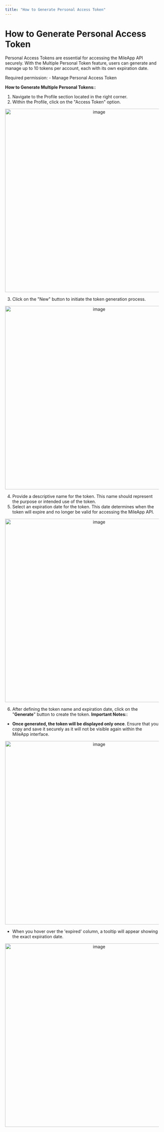 ```yaml
---
title: "How to Generate Personal Access Token"
---
```


# How to Generate Personal Access Token

Personal Access Tokens are essential for accessing the MileApp API securely. With the Multiple Personal Token feature, users can generate and manage up to 10 tokens per account, each with its own expiration date.

<Note>
Required permission:
- Manage Personal Access Token
</Note>

**How to Generate Multiple Personal Tokens:**:
1. Navigate to the Profile section located in the right corner.
2. Within the Profile, click on the "Access Token" option.

<div align="center">
  <img src="https://t3837933.p.clickup-attachments.com/t3837933/59cf5b7b-222a-4997-9683-7d7a88015515/image.png" alt="image" width="600" />
</div>

3. Click on the "New" button to initiate the token generation process.

<div align="center">
  <img src="https://t3837933.p.clickup-attachments.com/t3837933/80c2c053-1055-4868-a816-6a7f5b3cfe14/image.png" alt="image" width="600" />
</div>

4. Provide a descriptive name for the token. This name should represent the purpose or intended use of the token.
5. Select an expiration date for the token. This date determines when the token will expire and no longer be valid for accessing the MileApp API.

<div align="center">
  <img src="https://t3837933.p.clickup-attachments.com/t3837933/3ed45b6b-9738-4169-bccc-ba6dff6e772e/image.png" alt="image" width="600" />
</div>

6. After defining the token name and expiration date, click on the "**Generate**" button to create the token.
**Important Notes:**:
-   **Once generated, the token will be displayed only once**. Ensure that you copy and save it securely as it will not be visible again within the MileApp interface.
<div align="center">
  <img src="https://t3837933.p.clickup-attachments.com/t3837933/a5e0bd64-852c-4e0d-aaf3-bfc74eed0d55/image.png" alt="image" width="600" />
</div>

-   When you hover over the 'expired' column, a tooltip will appear showing the exact expiration date.

<div align="center">
  <img src="https://t3837933.p.clickup-attachments.com/t3837933/deb98c30-3363-4745-98fc-073ea0aa9d48/image.png" alt="image" width="600" />
</div>
